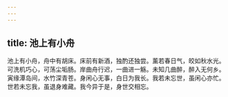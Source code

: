 ```yaml
---
---
---
```

title: 池上有小舟
---



池上有小舟，舟中有胡床。床前有新酒，独酌还独尝。薰若春日气，皎如秋水光。可洗机巧心，可荡尘垢肠。岸曲舟行迟，一曲进一觞。未知几曲醉，醉入无何乡。寅缘潭岛间，水竹深青苍。身闲心无事，白日为我长。我若未忘世，虽闲心亦忙。世若未忘我，虽退身难藏。我今异于是，身世交相忘。